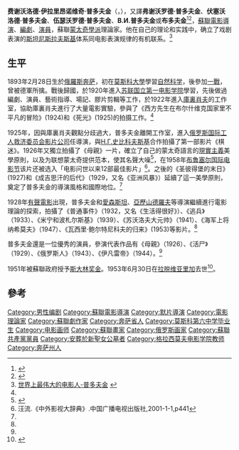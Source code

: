 {{Infobox person
| name         = 費謝沃洛德·普多夫金<br />Vsevolod Pudovkin<br />Всеволод Пудовкин
| image        = Vsevolod-Pudovkin.jpeg
| image_size   =
| caption      = 
| birth_name   = 費謝沃洛德·伊拉里昂諾維奇·普多夫金<br />Vsevolod Illarionovich Pudovkin<br />Все́волод Илларио́нович Пудо́вки
| birth_date   = {{OldStyleDate|1893年|2月28日|2月16日}}
| birth_place  = [[俄罗斯帝国|俄罗斯帝国]][[奔萨|奔萨]]
| death_date   = {{Death date and age|1953|6|30|1893|2|16|df=y}}
| death_place  = [[苏联|苏联]][[拉脱维亚|拉脱维亚]][[里加|里加]]
| spouse       =
| occupation   = [[电影导演|电影导演]]、[[演员|演员]]、[[电影理论家|电影理论家]]、[[编剧|编剧]]
| years_active = 1919年—1953年
| awards={{{!}} style="background: transparent"
{{!}} {{列宁勋章|1950}} {{!!}} {{列宁勋章|1935}}{{!!}}{{红旗勋章}}{{!!}} {{劳动红旗勋章|1944}}  
{{!}}-
{{!}} {{劳动红旗勋章|1953}}{{!!}}{{卫国战争中忘我劳动奖章}}{{!!}}{{莫斯科建城八百周年奖章}}
{{!}}}
{{{!}} style="background: transparent"
{{!}} {{苏联人民艺术家|1948}}{{!!}} {{苏俄功勋艺术工作者|1940}} {{!!}} {{斯大林奖|1941}} {{!!}} {{斯大林奖|1947}} {{!!}} {{斯大林奖|1951}}
{{!}}}
}}

'''费谢沃洛德·伊拉里昂诺维奇·普多夫金'''（{{lang-ru|Всеволод Илларионович Пудовкин|Vsevolod Illarionovich Pudovkin}}，{{bd|1893年||1953年|catIdx=P普}}），又譯'''弗谢沃罗德·普多夫金'''、'''伏塞沃洛德·普多夫金'''、'''伍瑟沃罗德·普多夫金'''、'''В.И.普多夫金'''或'''布多夫金'''<ref>{{cite book|author=Schnitzer, Luda|title=Cinema in Revolution|date=1973|publisher=Da Capo Press|isbn=0306802856}}</ref><ref>{{cite book|author=Gillespie, David C.|title=Early Soviet Cinema|date=2000|publisher=Wallflower|isbn=1903364043}}</ref>，[[蘇聯|蘇聯]][[電影導演|電影導演]]、[[編劇|編劇]]、[[演員|演員]]，蘇聯[[蒙太奇學派|蒙太奇學派]]理論家。他在自己的理论和实践中，确立了戏剧表演的[[斯坦尼斯拉夫斯基|斯坦尼斯拉夫斯基]]体系同电影表演规律的有机联系。<ref name=greatest>[http://euroasia.cass.cn/news/88496.htm 世界上最伟大的电影人-普多夫金] {{webarchive|url=https://web.archive.org/web/20140106152132/http://euroasia.cass.cn/news/88496.htm |date=2014-01-06 }}</ref>

==生平==
1893年2月28日生於[[俄羅斯|俄羅斯]][[奔萨|奔萨]]，初在[[莫斯科大學|莫斯科大學]]學習[[自然科学|自然科学]]，後參加[[一戰|一戰]]，曾被德軍所擒。戰後歸國，於1920年進入[[格拉西莫夫电影学院|苏联国立第一电影学院]]學習，先後做過編劇、演員、藝術指導、場記、膠片剪輯等工作，於1922年進入[[庫裏肖夫|庫裏肖夫]]的工作室，協助庫裏肖夫進行了大量電影實驗，參與了《西方先生在布尔什维克国家里不平凡的冒险》(1924)和《死光》(1925)的拍摄工作。<ref name=greatest/>

1925年，因與庫裏肖夫觀點分歧過大，普多夫金離開工作室，進入[[俄罗斯国际工人救济委员会影片公司|俄罗斯国际工人救济委员会影片公司]]任導演，與[[Н.Г.史比科夫斯基|Н.Г.史比科夫斯基]]合作拍攝了第一部影片《棋迷》。1926年又獨立拍攝了《母親》一片，確立了自己的蒙太奇語言的[[現實主義|現實主義]]美學原則，以及为联想蒙太奇提供范本，使其名聲大噪<ref>{{Cite web |url=http://baike.baidu.com/client/view/418781.htm?app=1&font=2&statwiki=1 |title=普多夫金 |accessdate=2014-01-06 |archive-date=2018-10-05 |archive-url=https://web.archive.org/web/20181005125009/http://baike.baidu.com/client/view/418781.htm?app=1&font=2&statwiki=1 |dead-url=no }}</ref>，在1958年[[布鲁塞尔国际电影节|布鲁塞尔国际电影节]]该片还被选入「电影问世以来12部最佳影片」<ref>汪流.《中外影视大辞典》.中国广播电视出版社,2001-1-1,p441</ref>。之後的《圣彼得堡的末日》(1927)和《成吉思汗的后代》（1929，又名《亚洲风暴》）延續了這一美學原則，奠定了普多夫金的導演風格和國際地位。<ref name=greatest/>

1928年[[有聲電影|有聲電影]]出現，普多夫金和[[愛森斯坦|愛森斯坦]]、[[亞歷山德羅夫|亞歷山德羅夫]]等導演繼續進行電影理論的探索，拍攝了《普通事件》（1932，又名《生活得很好》）、《逃兵》（1933）、《米宁和波札尔斯基》（1939）、《苏沃洛夫大元帅》（1941）、《海军上将纳希莫夫》（1947）、《瓦西里·鲍尔特尼科夫的归来》(1953)等影片。<ref name=greatest/>

普多夫金還是一位優秀的演員，參演代表作品有《母親》（1926）、《活尸》（1929）、《俄罗斯人》（1943）、《伊凡雷帝》（1944）。<ref name=greatest/>

1951年被蘇聯政府授予[[斯大林奖金|斯大林奖金]]。1953年6月30日在[[拉脱维亚|拉脱维亚]][[里加|里加]]去世<ref>{{cite news |title=苏联著名电影导演弗·普多夫金逝世 |work=人民日报 |date=1953年7月7日 |page=第4版}}</ref>。

==參考==
{{reflist}}

{{Authority control}}
{{DEFAULTSORT:Pudovkin, Vsevolod}}
[[Category:男性编剧|Category:男性编剧]]
[[Category:蘇聯電影導演|Category:蘇聯電影導演]]
[[Category:默片導演|Category:默片導演]]
[[Category:電影理論家|Category:電影理論家]]
[[Category:蘇聯劇作家|Category:蘇聯劇作家]]
[[Category:奔萨省人|Category:奔萨省人]]
[[Category:莫斯科第六中学毕业生|Category:莫斯科第六中学毕业生]]
[[Category:电影画师|Category:电影画师]]
[[Category:蘇聯畫家|Category:蘇聯畫家]]
[[Category:俄罗斯画家|Category:俄罗斯画家]]
[[Category:蘇聯共產黨黨員|Category:蘇聯共產黨黨員]]
[[Category:安葬於新聖女公墓者|Category:安葬於新聖女公墓者]]
[[Category:格拉西莫夫电影学院教师|Category:格拉西莫夫电影学院教师]]
[[Category:奔萨州人|Category:奔萨州人]]